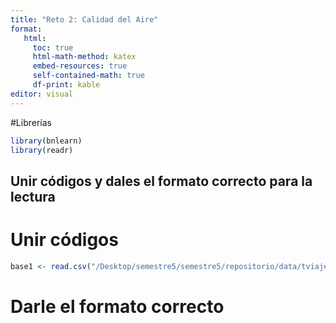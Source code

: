 ```yaml
---
title: "Reto 2: Calidad del Aire"
format:
   html:
     toc: true
     html-math-method: katex
     embed-resources: true
     self-contained-math: true
     df-print: kable
editor: visual
---
```

#Librerías
```r
library(bnlearn)
library(readr)
```

## Unir códigos y dales el formato correcto para la lectura

# Unir códigos
```r
base1 <- read.csv("/Desktop/semestre5/semestre5/repositorio/data/tviaje.csvensanut2022_muestras.csv")
```

# Darle el formato correcto
